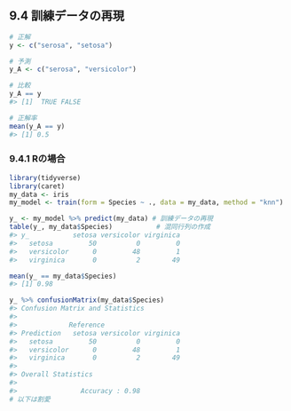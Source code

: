 ## 9.4 訓練データの再現

```r
# 正解
y <- c("serosa", "setosa")

# 予測
y_A <- c("serosa", "versicolor")

# 比較
y_A == y
#> [1]  TRUE FALSE

# 正解率
mean(y_A == y)
#> [1] 0.5
```

### 9.4.1 Rの場合

```r
library(tidyverse)
library(caret)
my_data <- iris
my_model <- train(form = Species ~ ., data = my_data, method = "knn")

y_ <- my_model %>% predict(my_data) # 訓練データの再現
table(y_, my_data$Species)           # 混同行列の作成
#> y_           setosa versicolor virginica
#>   setosa         50          0         0
#>   versicolor      0         48         1
#>   virginica       0          2        49
```

```r
mean(y_ == my_data$Species)
#> [1] 0.98
```

```r
y_ %>% confusionMatrix(my_data$Species)
#> Confusion Matrix and Statistics
#> 
#>             Reference
#> Prediction   setosa versicolor virginica
#>   setosa         50          0         0
#>   versicolor      0         48         1
#>   virginica       0          2        49
#> 
#> Overall Statistics
#>                                           
#>                Accuracy : 0.98 
# 以下は割愛
```

